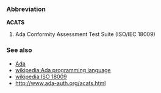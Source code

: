 ===Abbreviation===<!-- sure this is not an acronym? -->
'''ACATS'''

# Ada Conformity Assessment Test Suite (ISO/IEC 18009)

===See also===

* [[Ada]]
* [[wikipedia:Ada programming language]]
* [[wikipedia:ISO 18009]]
* http://www.ada-auth.org/acats.html